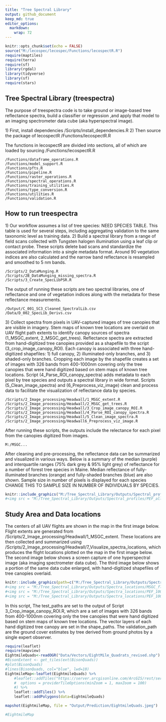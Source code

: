 ```yaml
---
title: "Tree Spectral Library"
output: github_document
keep_md: true
editor_options: 
  markdown: 
    wrap: 72
---
```


```r
knitr::opts_chunk$set(echo = FALSE)
source("M:/lecospec/lecospec/Functions/lecospectR.R")
require(maptiles)
require(terra)
require(sf)
library(rgdal)
library(tidyverse)
library(sf)
require(stars)
```

## Tree Spectral Library (treespectra)

The purpose of treespectra code is to take ground or image-based tree
reflectance spectra, build a classifier or regression ,and apply that
model to an imaging spectrometer data cube (aka hyperspectral image).

1\) First, install dependencies /Scripts/install_dependencies.R 2) Then
source the package of lecospectR /Functions/lecospectR.R

The functions in lecospectR are divided into sections, all of which are
loaded by sourcing /Functions/lecospectR.R

    /Functions/dataframe_operations.R  
    /Functions/model_support.R 
    /Functions/pfts.R  
    /Functions/pipeline.R  
    /Functions/raster_operations.R 
    /Functions/spectral_operations.R   
    /Functions/training_utilities.R    
    /Functions/type_conversion.R   
    /Functions/utilities.R 
    /Functions/validation.R    

## How to run treespectra

1\) Our workflow assumes a list of tree species: NEED SPECIES TABLE.
This table is used for several steps, including aggregating validation
to the same taxonomic level as training data. 2) Build a spectral
library from a range of field scans collected with Tungsten halogen
illumination using a leaf clip or contact probe. These scripts delete
bad scans and standardize the associated information into a single
metadata format. Around 90 vegetation indices are also calculated and
the narrow band reflectance is resampled and smoothed to 5 nm bands.

    /Scripts/2_DataMunging.R
    /Scripts/2B_DataMunging_missing_spectra.R   
    /Scripts/3_Create_SpecLibPSR.R

The output of running these scripts are two spectral libraries, one of
reflectance and one of vegetation indices along with the metadata for
these reflectance measurements.

    /Output/C_001_SC3_Cleaned_SpectralLib.csv
    /Data/D_002_SpecLib_Derivs.csv

3\) Collect spectra from pixels in UAV-captured images of tree canopies
that are visible in imagery. Stem maps of known tree locations are
overlaid on UAV flight path extents to identify canopy sources of
spectra (1_MSGC_extent, 2_MSGC_get_trees). Reflectance spectra are
extracted from hand-digitized tree canopies provided as a shapefile to
the script (3_crop_image_canopy_ROI). Each canopy is associated with
three hand-digitized shapefiles: 1) full canopy, 2) illuminated-only
branches, and 3) shaded-only branches. Cropping each image by the shapefile creates a set of images with 326 bands from 400-1000nm covering only the tree canopies that were hand
digitized based on stem maps of known tree locations. Script
(4_Parse_ROI_canopy_spectra) adds metadata to each pixel by tree species and
outputs a spectral library in wide format. Scripts
(5_Clean_image_spectra) and (6_Preprocess_viz_image) clean and process
data to facilitate the visualization of reflectance data by species.

    /Scripts/2_Image_processing/Headwall/1_MSGC_extent.R                     
    /Scripts/2_Image_processing/Headwall/2_MSGC_get_trees.R
    /Scripts/2_Image_processing/Headwall/3_Crop_image_canopy_ROI.R
    /Scripts/2_Image_processing/Headwall/4_Parse_ROI_canopy_spectra.R             
    /Scripts/2_Image_processing/Headwall/5_Clean_image_spectra.R
    /Scripts/2_Image_processing/Headwall6_Preprocess_viz_image.R

After running these scripts, the outputs include the relectance for each
pixel from the canopies digitized from images.

    M:/MSGC...

After cleaning and pre-processing, the reflectance data can be
summarized and visualized in various ways. Below is a summary of the
median (purple) and interquartile ranges (75% dark grey & 95% light
grey) of reflectance for a number of forest tree species in Maine.
Median reflectance of fully-illuminated branches (orange) and
fully-shaded branches (blue) are also shown. Sample size in number of
pixels is displayed for each species CHANGE THIS TO SAMPLE SIZE IN
NUMBER OF INDIVIDUALS BY SPECIES.

```r
knitr::include_graphics("M:/Tree_Spectral_Library/Outputs/Spectral_profiles/PEF_all.jpg")
#<img src = "M:/Tree_Spectral_Library/Outputs/Spectral_profiles/PEF_all.jpg" width = 500 height = 500 >
```

## Study Area and Data locations

The centers of all UAV flights are shown in the map in the first image
below. Flight extents are generated from
/Scripts/2_Image_processing/Headwall/1_MSGC_extent. These locations are
then collected and summarized using
/Scripts/2_Image_processing/Headwall/7_Visualize_spectra_locations,
which produces the flight locations plotted on the map in the first
image below. The second image below shows a screen capture of one
hyperspectral image (aka imaging spectrometer data cube). The third
image below shows a portion of the same data cube enlarged, with
hand-digitized shapefiles of tree canopies overlaid.

```r

knitr::include_graphics(path=c("M:/Tree_Spectral_Library/Outputs/Spectra_locations/MSGC_flight_locations_Maine.jpg", "M:/Tree_Spectral_Library/Outputs/Spectra_locations/PEF_100047_15568_envicapture.jpg", "M:/Tree_Spectral_Library/Outputs/Spectra_locations/PEF_100047_15568_ROIs_envicapture.jpg"))
#<img src = "M:/Tree_Spectral_Library/Outputs/Spectra_locations/MSGC_flight_locations_Maine.jpg" width = 500 height = 500 >
#<img src = "M:/Tree_Spectral_Library/Outputs/Spectra_locations/PEF_100047_15568_envicapture.jpg" width = 500 height = 500 >
#<img src = "M:/Tree_Spectral_Library/Outputs/Spectra_locations/PEF_100047_15568_ROIs_envicapture.jpg" width = 500 height = 500 >
```


In this script, The test_paths are set to the output of Script
3_Crop_image_canopy_ROI.R, which are a set of images with 326 bands
from 400-1000nm covering only the tree canopies that were hand
digitized based on stem maps of known tree locations. The vector layers of each hand digitized tree canopy are set in the shape_paths. The
validation_path are the ground cover estimates by tree derived from
ground photos by a single expert observer.

```r
require(leaflet)
require(mapview)
EightmileQuads<-readOGR("Data/Vectors/EightMile_Quadrats_revised.shp")
#BisonExtent <- get_tiles(ext(BisonQuads))
#plot(BisonQuads)
#lines(BisonQuads, col="blue", lwd=10)
EightmileMap<-leaflet(EightmileQuads) %>%
    #leaflet::addTiles("https://server.arcgisonline.com/ArcGIS/rest/services/World_Imagery/MapServer/tile/{z}/{y}/{x}",
    #  options = providerTileOptions(minZoom = 1, maxZoom = 100)
    #) %>%
    leaflet::addTiles() %>%
    leaflet::addPolygons(data=EightmileQuads)

mapshot(EightmileMap, file = "Output/Prediction/EightmileQuads.jpeg")

#EightmileMap
```

